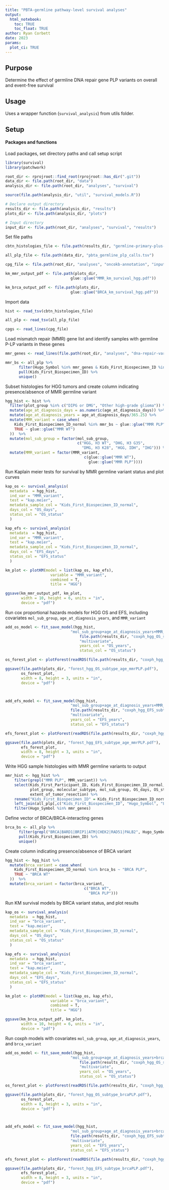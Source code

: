 ```yaml
---
title: "PBTA-germline pathway-level survival analyses"
output: 
  html_notebook:
    toc: TRUE
    toc_float: TRUE
author: Ryan Corbett
date: 2023
params:
  plot_ci: TRUE
---
```


## Purpose

Determine the effect of germline DNA repair gene PLP variants on overall and event-free survival 

## Usage 

Uses a wrapper function (`survival_analysis`) from utils folder. 

## Setup

#### Packages and functions

Load packages, set directory paths and call setup script
```r
library(survival)
library(patchwork)

root_dir <- rprojroot::find_root(rprojroot::has_dir(".git"))
data_dir <- file.path(root_dir, "data")
analysis_dir <- file.path(root_dir, "analyses", "survival")

source(file.path(analysis_dir, "util", "survival_models.R"))

# Declare output directory
results_dir <- file.path(analysis_dir, "results")
plots_dir <- file.path(analysis_dir, "plots")

# Input directory
input_dir <- file.path(root_dir, "analyses", "survival", "results")
```

Set file paths
```r
cbtn_histologies_file <- file.path(results_dir, "germline-primary-plus-tumor-histologies-plot-groups-clin-meta-subtype.tsv")

all_plp_file <- file.path(data_dir, "pbta_germline_plp_calls.tsv")

cpg_file <- file.path(root_dir, "analyses", "oncokb-annotation", "input", "cpg.txt")

km_mmr_output_pdf <- file.path(plots_dir,
                             glue::glue("MMR_km_survival_hgg.pdf"))

km_brca_output_pdf <- file.path(plots_dir,
                             glue::glue("BRCA_km_survival_hgg.pdf"))
```

Import data
```r
hist <- read_tsv(cbtn_histologies_file)

all_plp <- read_tsv(all_plp_file)

cpgs <- read_lines(cpg_file)
```

Load mismatch repair (MMR) gene list and identify samples with germline P-LP variants in these genes

```r
mmr_genes <- read_lines(file.path(root_dir, "analyses", "dna-repair-variant-summary", "input", "Knijnenburg_paper", "mismatch_repair.txt"))

mmr_bs <- all_plp %>%
      filter(Hugo_Symbol %in% mmr_genes & Kids_First_Biospecimen_ID %in% hist$Kids_First_Biospecimen_ID_normal) %>%
      pull(Kids_First_Biospecimen_ID) %>%
      unique()
```

Subset histologies for HGG tumors and create column indicating presence/absence of MMR germline variant 

```r
hgg_hist <- hist %>%
  filter(plot_group %in% c("DIPG or DMG", "Other high-grade glioma")) %>%
  mutate(age_at_diagnosis_days = as.numeric(age_at_diagnosis_days)) %>%
  mutate(age_at_diagnosis_years = age_at_diagnosis_days/365.25) %>%
  mutate(MMR_variant = case_when(
    Kids_First_Biospecimen_ID_normal %in% mmr_bs ~ glue::glue("MMR PLP"),
    TRUE ~ glue::glue("MMR WT")
  ))  %>%
  mutate(mol_sub_group = factor(mol_sub_group,
                                c("HGG, H3 WT", "DHG, H3 G35",
                                  "DMG, H3 K28", "HGG, IDH", "IHG"))) %>%
  mutate(MMR_variant = factor(MMR_variant,
                                   c(glue::glue("MMR WT"),
                                     glue::glue("MMR PLP"))))
```
  
Run Kaplain meier tests for survival by MMR germline variant status and plot curves
  
```r
kap_os <- survival_analysis(
  metadata  = hgg_hist,
  ind_var = "MMR_variant",
  test = "kap.meier",
  metadata_sample_col = "Kids_First_Biospecimen_ID_normal", 
  days_col = "OS_days",
  status_col = "OS_status"
  )

kap_efs <- survival_analysis(
  metadata  = hgg_hist,
  ind_var = "MMR_variant",
  test = "kap.meier",
  metadata_sample_col = "Kids_First_Biospecimen_ID_normal", 
  days_col = "EFS_days",
  status_col = "EFS_status"
  )

km_plot <- plotKM(model = list(kap_os, kap_efs),
                    variable = "MMR_variant",
                    combined = T, 
                    title = "HGG")

ggsave(km_mmr_output_pdf, km_plot,
       width = 10, height = 6, units = "in",
       device = "pdf")
```

Run cox proportional hazards models for HGG OS and EFS, including covariates `mol_sub_group`, `age_at_diagnosis_years`, and `MMR_variant`

```r
add_os_model <- fit_save_model(hgg_hist,
                             "mol_sub_group+age_at_diagnosis_years+MMR_variant",
                                 file.path(results_dir, "coxph_hgg_OS_subtype_age_MMRvariant.RDS"),
                                 "multivariate",
                                 years_col = "OS_years",
                                 status_col = "OS_status")

os_forest_plot <- plotForest(readRDS(file.path(results_dir, "coxph_hgg_OS_subtype_age_MMRvariant.RDS")))

ggsave(file.path(plots_dir, "forest_hgg_OS_subtype_age_mmrPLP.pdf"), 
       os_forest_plot,
       width = 8, height = 3, units = "in",
       device = "pdf")



add_efs_model <- fit_save_model(hgg_hist,
                             "mol_sub_group+age_at_diagnosis_years+MMR_variant",
                             file.path(results_dir, "coxph_hgg_EFS_subtype_age_MMRvariant.RDS"),
                             "multivariate",
                             years_col = "EFS_years",
                             status_col = "EFS_status")

efs_forest_plot <- plotForest(readRDS(file.path(results_dir, "coxph_hgg_EFS_subtype_age_MMRvariant.RDS")))

ggsave(file.path(plots_dir, "forest_hgg_EFS_subtype_age_mmrPLP.pdf"), 
       efs_forest_plot,
       width = 8, height = 3, units = "in",
       device = "pdf")

```
    
Write HGG sample histologies with MMR germline variants to output
    
```r
mmr_hist <- hgg_hist %>%
    filter(grepl("MMR PLP", MMR_variant)) %>%
    select(Kids_First_Participant_ID, Kids_First_Biospecimen_ID_normal,
           plot_group, molecular_subtype, mol_sub_group, OS_days, OS_status, EFS_days, EFS_status,
           extent_of_tumor_resection) %>%
    rename("Kids_First_Biospecimen_ID" = Kids_First_Biospecimen_ID_normal) %>%
    left_join(all_plp[,c("Kids_First_Biospecimen_ID", "Hugo_Symbol", "L-LP_Call_final", "Reasoning_for_call", "HGVS.c", "HGVS.p")]) %>%
    filter(Hugo_Symbol %in% mmr_genes)
```

Define vector of BRCA/BRCA-interacting genes

```r
brca_bs <- all_plp %>%
      filter(grepl("BRCA|BARD1|BRIP1|ATM|CHEK2|RAD51|PALB2", Hugo_Symbol) & !grepl("RAD51C", Hugo_Symbol)) %>%
      pull(Kids_First_Biospecimen_ID) %>%
      unique()
```

Create column indicating presence/absence of BRCA variant

```r
hgg_hist <- hgg_hist %>%
  mutate(brca_variant = case_when(
    Kids_First_Biospecimen_ID_normal %in% brca_bs ~ "BRCA PLP",
    TRUE ~ "BRCA WT"
  ))  %>%
  mutate(brca_variant = factor(brca_variant,
                                   c("BRCA WT",
                                     "BRCA PLP")))
```
  
Run KM survival models by BRCA variant status, and plot results
  
```r
kap_os <- survival_analysis(
  metadata  = hgg_hist,
  ind_var = "brca_variant",
  test = "kap.meier",
  metadata_sample_col = "Kids_First_Biospecimen_ID_normal", 
  days_col = "OS_days",
  status_col = "OS_status"
  )

kap_efs <- survival_analysis(
  metadata  = hgg_hist,
  ind_var = "brca_variant",
  test = "kap.meier",
  metadata_sample_col = "Kids_First_Biospecimen_ID_normal", 
  days_col = "EFS_days",
  status_col = "EFS_status"
  )

km_plot <- plotKM(model = list(kap_os, kap_efs),
                    variable = "brca_variant",
                    combined = T, 
                    title = "HGG")

ggsave(km_brca_output_pdf, km_plot,
       width = 10, height = 6, units = "in",
       device = "pdf")
```

Run coxph models with covariates `mol_sub_group`, `age_at_diagnosis_years`, and `brca_variant`

```r
add_os_model <- fit_save_model(hgg_hist,
                             "mol_sub_group+age_at_diagnosis_years+brca_variant",
                                 file.path(results_dir, "coxph_hgg_OS_subtype_BRCAvariant.RDS"),
                                 "multivariate",
                                 years_col = "OS_years",
                                 status_col = "OS_status")

os_forest_plot <- plotForest(readRDS(file.path(results_dir, "coxph_hgg_OS_subtype_BRCAvariant.RDS")))

ggsave(file.path(plots_dir, "forest_hgg_OS_subtype_brcaPLP.pdf"), 
       os_forest_plot,
       width = 8, height = 3, units = "in",
       device = "pdf")



add_efs_model <- fit_save_model(hgg_hist,
                             "mol_sub_group+age_at_diagnosis_years+brca_variant",
                             file.path(results_dir, "coxph_hgg_EFS_subtype_BRCAvariant.RDS"),
                             "multivariate",
                             years_col = "EFS_years",
                             status_col = "EFS_status")

efs_forest_plot <- plotForest(readRDS(file.path(results_dir, "coxph_hgg_EFS_subtype_BRCAvariant.RDS")))

ggsave(file.path(plots_dir, "forest_hgg_EFS_subtype_brcaPLP.pdf"), 
       efs_forest_plot,
       width = 8, height = 3, units = "in",
       device = "pdf")

```

